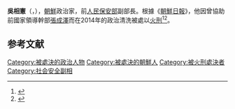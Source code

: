 {{noteTA
|G1=Country
|1=zh:朝鮮; zh-cn:朝鲜; zh-tw:朝鮮; zh-hk:朝鮮; zh-sg:朝鲜;
}}
{{Koreanname
| hangul     = 오상헌
| hanja      = {{linktext|吳|相|憲}}
| rr         = O Sangheon
| mr         = O Sanghŏn
}}
'''吳相憲'''（{{lang-ko|오상헌}}，{{bd|1964年||2014年|4月7日|catIdx=O}}），[[朝鮮民主主義人民共和國|朝鮮]]政治家，前[[朝鲜民主主义人民共和国人民保安部|人民保安部]]副部長。根據《[[朝鮮日報|朝鮮日報]]》，他因曾協助前國家領導幹部[[張成澤|張成澤]]而在2014年的政治清洗被處以[[火刑|火刑]]<ref>{{cite web|url=http://www.telegraph.co.uk/news/worldnews/asia/northkorea/10750082/North-Korean-official-executed-by-flame-thrower.html|title=North Korean official 'executed by flame-thrower'|author=Julian Ryall|publisher=The Daily Telegraph|date=7 April 2014|accessdate=2014-04-10|archive-date=2016-04-26|archive-url=https://web.archive.org/web/20160426010236/http://www.telegraph.co.uk/news/worldnews/asia/northkorea/10750082/North-Korean-official-executed-by-flame-thrower.html|dead-url=no}}</ref><ref>{{cite web|url=http://english.chosun.com/site/data/html_dir/2014/04/07/2014040700892.html|title=N.Korea Shuts Down Jang Song-taek's Department|publisher=Chosun Ilbo|date=7 April 2014|accessdate=2014-04-10|archive-date=2015-05-07|archive-url=https://web.archive.org/web/20150507031034/http://english.chosun.com/site/data/html_dir/2014/04/07/2014040700892.html|dead-url=no}}</ref>。

==参考文献==
{{reflist}}

[[Category:被處決的政治人物|Category:被處決的政治人物]]
[[Category:被處決的朝鮮人|Category:被處決的朝鮮人]]
[[Category:被火刑處決者|Category:被火刑處決者]]
[[Category:社会安全副相|Category:社会安全副相]]
{{korea-bio-stub}}